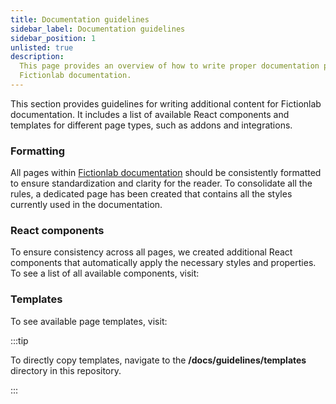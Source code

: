 ```yaml
---
title: Documentation guidelines
sidebar_label: Documentation guidelines
sidebar_position: 1
unlisted: true
description:
  This page provides an overview of how to write proper documentation pages for
  Fictionlab documentation.
---
```


This section provides guidelines for writing additional content for Fictionlab
documentation. It includes a list of available React components and templates
for different page types, such as addons and integrations.

### Formatting

All pages within [Fictionlab documentation](/) should be consistently formatted
to ensure standardization and clarity for the reader. To consolidate all the
rules, a dedicated page has been created that contains all the styles currently
used in the documentation.

<LinkButton docId="guidelines/formatting" />

### React components

To ensure consistency across all pages, we created additional React components
that automatically apply the necessary styles and properties. To see a list of
all available components, visit:

<LinkButton docId="guidelines/components/components" />

### Templates

To see available page templates, visit:

<LinkButton
  url="/category/templates"
  title="Available templates"
  description="Templates for most common pages within Fictionlab documentation"
/>

:::tip

To directly copy templates, navigate to the **/docs/guidelines/templates**
directory in this repository.

:::
